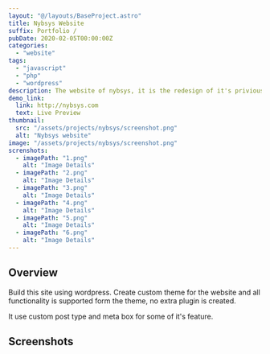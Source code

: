 ```yaml
---
layout: "@/layouts/BaseProject.astro"
title: Nybsys Website
suffix: Portfolio /
pubDate: 2020-02-05T00:00:00Z
categories:
  - "website"
tags:
  - "javascript"
  - "php"
  - "wordpress"
description: The website of nybsys, it is the redesign of it's privious version, with some extra new feature such as events and career section.
demo_link:
  link: http://nybsys.com
  text: Live Preview
thumbnail:
  src: "/assets/projects/nybsys/screenshot.png"
  alt: "Nybsys website"
image: "/assets/projects/nybsys/screenshot.png"
screnshots:
  - imagePath: "1.png"
    alt: "Image Details"
  - imagePath: "2.png"
    alt: "Image Details"
  - imagePath: "3.png"
    alt: "Image Details"
  - imagePath: "4.png"
    alt: "Image Details"
  - imagePath: "5.png"
    alt: "Image Details"
  - imagePath: "6.png"
    alt: "Image Details"
---
```



## Overview

Build this site using wordpress. Create custom theme for the website and all functionality is supported form the theme, no extra plugin is created.

It use custom post type and meta box for some of it's feature.

## Screenshots

<PhotoViewer
  name="v2"
  images={frontmatter.screnshots}
  directory="/assets/projects/nybsys"
  client:only="react"
/>
